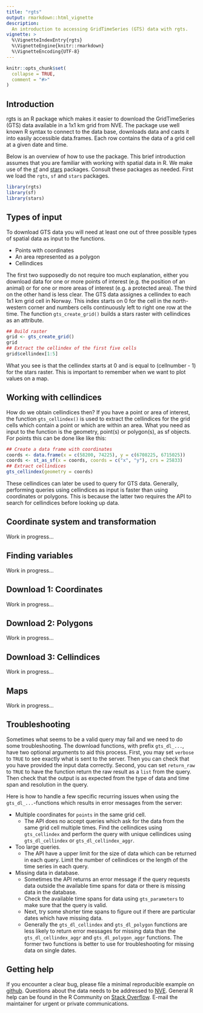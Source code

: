 ```yaml
---
title: "rgts"
output: rmarkdown::html_vignette
description:
  An introduction to accessing GridTimeSeries (GTS) data with rgts.
vignette: >
  %\VignetteIndexEntry{rgts}
  %\VignetteEngine{knitr::rmarkdown}
  %\VignetteEncoding{UTF-8}
---
```


```r
knitr::opts_chunk$set(
  collapse = TRUE,
  comment = "#>"
)
```

## Introduction

rgts is an R package which makes it easier to download the GridTimeSeries (GTS) data available in a 1x1 km grid from NVE. The package use well known R syntax to connect to the data base, downloads data and casts it into easily accessible data.frames. Each row contains the data of a grid cell at a given date and time.

Below is an overview of how to use the package. This brief introduction assumes that you are familiar with working with spatial data in R. We make use of the [sf](https://r-spatial.github.io/sf/index.html) and [stars](https://r-spatial.github.io/stars/index.html) packages. Consult these packages as needed. First we load the `rgts`, `sf` and `stars` packages.

```r
library(rgts)
library(sf)
library(stars)
```

## Types of input
To download GTS data you will need at least one out of three possible types of spatial data as input to the functions.

* Points with coordinates
* An area represented as a polygon
* Cellindices

The first two supposedly do not require too much explanation, either you download data for one or more points of interest (e.g. the position of an animal) or for one or more areas of interest (e.g. a protected area). The third on the other hand is less clear. The GTS data assignes a cellindex to each 1x1 km grid cell in Norway. This index starts on 0 for the cell in the north-western corner and numbers cells continuously left to right one row at the time. The function `gts_create_grid()` builds a stars raster with cellindices as an attribute.

```r
## Build raster
grid <- gts_create_grid()
grid
## Extract the cellindex of the first five cells
grid$cellindex[1:5]
```

What you see is that the cellindex starts at 0 and is equal to (cellnumber - 1) for the stars raster. This is important to remember when we want to plot values on a map.

## Working with cellindices
How do we obtain cellindices then? If you have a point or area of interest, the function `gts_cellindex()` is used to extract the cellindices for the grid cells which contain a point or which are within an area. What you need as input to the function is the geometry, point(s) or polygon(s), as sf objects. For points this can be done like like this:

```r
## Create a data frame with coordinates
coords <- data.frame(x = c(58200, 74225), y = c(6708225, 6715025))
coords <- st_as_sf(x = coords, coords = c("x", "y"), crs = 25833)
## Extract cellindices
gts_cellindex(geometry = coords)
```

These cellindices can later be used to query for GTS data. Generally, performing queries using cellindices as input is faster than using coordinates or polygons. This is because the latter two requires the API to search for cellindices before looking up data.

## Coordinate system and transformation
Work in progress...

## Finding variables
Work in progress...

## Download 1: Coordinates
Work in progress...

## Download 2: Polygons
Work in progress...

## Download 3: Cellindices
Work in progress...

## Maps
Work in progress...

## Troubleshooting
Sometimes what seems to be a valid query may fail and we need to do some troubleshooting. The download functions, with prefix `gts_dl_...`, have two optional arguments to aid this process. First, you may set `verbose` to `TRUE` to see exactly what is sent to the server. Then you can check that you have provided the input data correctly. Second, you can set `return_raw` to `TRUE` to have the function return the raw result as a `list` from the query. Then check that the output is as expected from the type of data and time span and resolution in the query.

Here is how to handle a few specific recurring issues when using the `gts_dl_...`-functions which results in error messages from the server:

* Multiple coordinates for `points` in the same grid cell.
  + The API does no accept queries which ask for the data from the same grid cell multiple times. Find the cellindices using `gts_cellindex` and perform the query with unique cellindices using `gts_dl_cellindex` or `gts_dl_cellindex_aggr`.
* Too large queries.
  + The API have a upper limit for the size of data which can be returned in each query. Limit the number of cellindices or the length of the time series in each query.
* Missing data in database.
  + Sometimes the API returns an error message if the query requests data outside the available time spans for data or there is missing data in the database.
  + Check the available time spans for data using `gts_parameters` to make sure that the query is valid.
  + Next, try some shorter time spans to figure out if there are particular dates which have missing data.
  + Generally the `gts_dl_cellindex` and `gts_dl_polygon` functions are less likely to return error messages for missing data than the `gts_dl_cellindex_aggr` and `gts_dl_polygon_aggr` functions. The former two functions is better to use for troubleshooting for missing data on single dates.

## Getting help
If you encounter a clear bug, please file a minimal reproducible example on [github](https://github.com/thomas-kvalnes/rgts/issues). Questions about the data needs to be addressed to [NVE](https://www.nve.no/om-nve/kontakt/). General R help can be found in the R Community on [Stack Overflow](https://stackoverflow.com/collectives/r-language). E-mail the maintainer for urgent or private communications.

